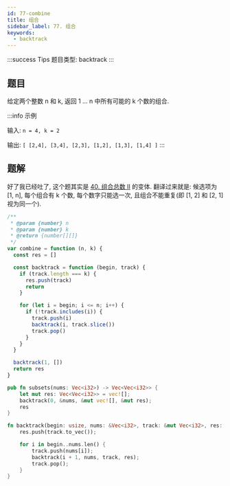 ```yaml
---
id: 77-combine
title: 组合
sidebar_label: 77. 组合
keywords:
  - backtrack
---
```


:::success Tips
题目类型: backtrack
:::

## 题目

给定两个整数 n 和 k, 返回 1 ... n 中所有可能的 k 个数的组合.

:::info 示例

输入: `n = 4, k = 2`

输出: `[ [2,4], [3,4], [2,3], [1,2], [1,3], [1,4] ]`
:::

## 题解

好了我已经吐了, 这个题其实是 [40. 组合总数 II](/leetcode/medium/40-combination-sum) 的变体. 翻译过来就是: 候选项为 [1, n], 每个组合有 k 个数, 每个数字只能选一次, 且组合不能重复(即 [1, 2] 和 [2, 1] 视为同一个).


<Tabs>
  <TabItem value="JavaScript" label="JavaScript" default>

```js
/**
 * @param {number} n
 * @param {number} k
 * @return {number[][]}
 */
var combine = function (n, k) {
  const res = []

  const backtrack = function (begin, track) {
    if (track.length === k) {
      res.push(track)
      return
    }

    for (let i = begin; i <= n; i++) {
      if (!track.includes(i)) {
        track.push(i)
        backtrack(i, track.slice())
        track.pop()
      }
    }
  }

  backtrack(1, [])
  return res
}
```

</TabItem>
<TabItem value="Rust" label="Rust">

```rust
pub fn subsets(nums: Vec<i32>) -> Vec<Vec<i32>> {
    let mut res: Vec<Vec<i32>> = vec![];
    backtrack(0, &nums, &mut vec![], &mut res);
    res
}

fn backtrack(begin: usize, nums: &Vec<i32>, track: &mut Vec<i32>, res: &mut Vec<Vec<i32>>) {
    res.push(track.to_vec());

    for i in begin..nums.len() {
        track.push(nums[i]);
        backtrack(i + 1, nums, track, res);
        track.pop();
    }
}
```

</TabItem>
</Tabs>
